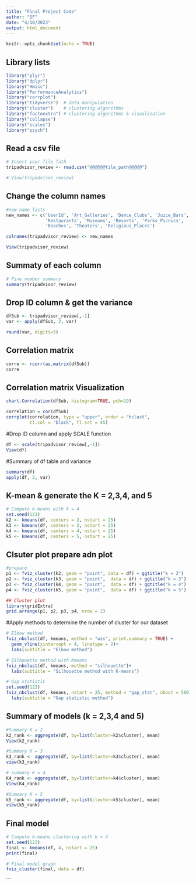 ```yaml
---
title: "Final Project Code"
author: "SF"
date: "4/10/2023"
output: html_document
---
```


```r
knitr::opts_chunk$set(echo = TRUE)
```

## Library lists
```r
library("plyr")
library("dplyr")
library("Hmisc")
library("PerformanceAnalytics")
library("corrplot")
library("tidyverse")  # data manipulation
library("cluster")    # clustering algorithms
library("factoextra") # clustering algorithms & visualization
library("collapse")
library("scales")
library("psych") 
```

## Read a csv file
```r
# Insert your file fath
tripadvisor_review <- read.csv("@@@@@@file_path@@@@@")

# View(tripadvisor_review)
```

## Change the column names
```r
#new name lists
new_names <- c('UserId', 'Art_Galleries', 'Dance_Clubs', 'Juice_Bars',
               'Restaurants', 'Museums', 'Resorts', 'Parks_Picnics',
               'Beaches', 'Theaters', 'Religious_Places')

colnames(tripadvisor_review) <- new_names

View(tripadvisor_review)
```

## Summaty of each column
```r
# Five number summary
summary(tripadvisor_review)
```

## Drop ID column & get the variance
```r
dfSub <- tripadvisor_review[,-1]
var <- apply(dfSub, 2, var)

round(var, digits=5)

```


## Correlation matrix
```r
corre <- rcorr(as.matrix(dfSub))
corre
```
## Correlation matrix Visualization
```r
chart.Correlation(dfSub, histogram=TRUE, pch=19)

correlation = cor(dfSub)
corrplot(correlation, type = "upper", order = "hclust", 
         tl.col = "black", tl.srt = 45)

```

#Drop ID column and apply SCALE function
```r
df <- scale(tripadvisor_review[,-1])
View(df)
```


#Summary of df table and variance
```r
summary(df)
apply(df, 2, var)
```

## K-mean & generate the K = 2,3,4, and 5
```r
# Compute k-means with k = 4
set.seed(123)
k2 <- kmeans(df, centers = 2, nstart = 25)
k3 <- kmeans(df, centers = 3, nstart = 25)
k4 <- kmeans(df, centers = 4, nstart = 25)
k5 <- kmeans(df, centers = 5, nstart = 25)


```



## Clsuter plot prepare adn plot
```r
#prepare
p1 <- fviz_cluster(k2, geom = "point", data = df) + ggtitle("k = 2")
p2 <- fviz_cluster(k3, geom = "point",  data = df) + ggtitle("k = 3")
p3 <- fviz_cluster(k4, geom = "point",  data = df) + ggtitle("k = 4")
p4 <- fviz_cluster(k5, geom = "point",  data = df) + ggtitle("k = 5")

## Cluster plot
library(gridExtra)
grid.arrange(p1, p2, p3, p4, nrow = 2)
```



#Apply methods to determine the number of cluster for our dataset
```r
# Elbow method
fviz_nbclust(df, kmeans, method = "wss", print.summary = TRUE) +
  geom_vline(xintercept = 4, linetype = 2)+
  labs(subtitle = "Elbow method")

# Silhouette method with Kmeans
fviz_nbclust(df, kmeans, method = "silhouette")+
  labs(subtitle = "Silhouette method with K-means")

# Gap statistic
set.seed(123)
fviz_nbclust(df, kmeans, nstart = 25, method = "gap_stat", nboot = 500)+
  labs(subtitle = "Gap statistic method")
```

## Summary of models (k = 2,3,4 and 5)
```r
#Summary K = 2
k2_rank <- aggregate(df, by=list(cluster=k2$cluster), mean)
View(k2_rank)

#Summary K = 3 
k3_rank <- aggregate(df, by=list(cluster=k3$cluster), mean)
view(k3_rank)

# summary K = 4
K4_rank <- aggregate(df, by=list(cluster=k4$cluster), mean)
View(K4_rank)

#Summary K = 5
k5_rank <- aggregate(df, by=list(cluster=k5$cluster), mean)
view(k5_rank)
```



## Final model
```r
# Compute k-means clustering with k = 4
set.seed(123)
final <- kmeans(df, 4, nstart = 25)
print(final)

# Final model graph
fviz_cluster(final, data = df)
```



```

